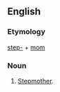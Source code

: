 ==English==

===Etymology===
[[step-]] + [[mom]]

===Noun===
{{en-noun}}

# [[stepmother|Stepmother]].